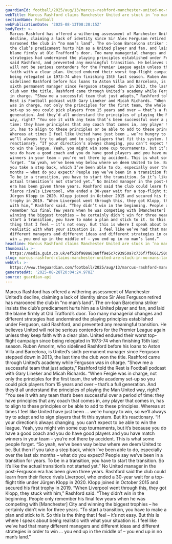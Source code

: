 ```yaml
---
guardianId: football/2025/aug/13/marcus-rashford-manchester-united-no-mans-land-plan
webTitle: Marcus Rashford claims Manchester United are stuck in ‘no man’s land’
sectionName: Football
webPublicationDate: '2025-08-13T08:28:15Z'
bodyText: >-
  Marcus Rashford has offered a withering assessment of Manchester United’s
  decline, claiming a lack of identity since Sir Alex Ferguson retired has
  marooned the club in “no man’s land”. The on-loan Barcelona striker insists
  the club’s predicament hurts him as a United player and fan, and laid the
  blame firmly at Old Trafford’s door. Too many managerial changes and different
  strategies had undermined the playing principles established under Ferguson,
  said Rashford, and prevented any meaningful transition. He believes United
  will not be serious contenders for the Premier League again unless they keep
  faith with a clear plan. United endured their worst top-flight campaign since
  being relegated in 1973-74 when finishing 15th last season. Ruben Amorim, who
  sidelined Rashford before his loans to Aston Villa and Barcelona, is United’s
  sixth permanent manager since Ferguson stepped down in 2013, the last time the
  club won the title. Rashford came through United’s academy while Ferguson was
  in charge. “Show me a successful team that just adapts,” Rashford told the
  Rest is Football podcast with Gary Lineker and Micah Richards. “When Fergie
  was in charge, not only the principles for the first team, the whole academy
  set-up so you could pick players from 15 years and over – that’s a full
  generation. And they’d all understand the principles of playing the Man United
  way, right? “You see it with any team that’s been successful over a period of
  time: they have principles that any coach that comes in, any player that comes
  in, has to align to these principles or be able to add to these principles.
  Whereas at times I feel like United have just been … we’re hungry to win, so
  we’ll always try to adapt and to sign players that fit this system. But it’s
  reactionary. “If your direction’s always changing, you can’t expect to be able
  to win the league. Yeah, you might win some cup tournaments, but it’s because
  you do have a good coach and you do have good players and you have match
  winners in your team – you’re not there by accident. This is what some people
  forget. “So yeah, we’ve been way below where we deem United to be. But then if
  you take a step back, which I’ve been able to do, especially over the last six
  months – what do you expect? People say we’ve been in a transition for years.
  To be in a transition, you have to start the transition. So it’s like the
  actual transition’s not started yet.” No United manager in the post-Ferguson
  era has been given three years. Rashford said the club could learn from their
  fierce rivals Liverpool, who ended a 30-year wait for a top-flight title under
  Jürgen Klopp in 2020. Klopp joined in October 2015 and secured his first
  trophy in 2019. “When Liverpool went through this, they got Klopp, they stuck
  with him,” Rashford said. “They didn’t win in the beginning. People only
  remember his final few years when he was competing with [Manchester] City and
  winning the biggest trophies – he certainly didn’t win for three years. “To
  start a transition, you have to make a plan and stick to it. So this is the
  thing that I feel – it’s not easy. But this is where I speak about being
  realistic with what your situation is. I feel like we’ve had that many
  different managers and different ideas and different strategies in order to
  win … you end up in the middle of – you end up in no man’s land.”
headline: Marcus Rashford claims Manchester United are stuck in ‘no man’s land’
thumbnail: >-
  https://media.guim.co.uk/ef52bf988a83a8ff9e5c7c93950a7c736f7fb661/500_104_3110_2488/500.jpg
slug: marcus-rashford-claims-manchester-united-are-stuck-in-no-mans-land
webUrl: >-
  https://www.theguardian.com/football/2025/aug/13/marcus-rashford-manchester-united-no-mans-land-plan
generatedAt: '2025-08-28T20:04:24.978Z'
source: guardian-api
---
```

Marcus Rashford has offered a withering assessment of Manchester United’s decline, claiming a lack of identity since Sir Alex Ferguson retired has marooned the club in “no man’s land”. The on-loan Barcelona striker insists the club’s predicament hurts him as a United player and fan, and laid the blame firmly at Old Trafford’s door. Too many managerial changes and different strategies had undermined the playing principles established under Ferguson, said Rashford, and prevented any meaningful transition. He believes United will not be serious contenders for the Premier League again unless they keep faith with a clear plan. United endured their worst top-flight campaign since being relegated in 1973-74 when finishing 15th last season. Ruben Amorim, who sidelined Rashford before his loans to Aston Villa and Barcelona, is United’s sixth permanent manager since Ferguson stepped down in 2013, the last time the club won the title. Rashford came through United’s academy while Ferguson was in charge. “Show me a successful team that just adapts,” Rashford told the Rest is Football podcast with Gary Lineker and Micah Richards. “When Fergie was in charge, not only the principles for the first team, the whole academy set-up so you could pick players from 15 years and over – that’s a full generation. And they’d all understand the principles of playing the Man United way, right? “You see it with any team that’s been successful over a period of time: they have principles that any coach that comes in, any player that comes in, has to align to these principles or be able to add to these principles. Whereas at times I feel like United have just been … we’re hungry to win, so we’ll always try to adapt and to sign players that fit this system. But it’s reactionary. “If your direction’s always changing, you can’t expect to be able to win the league. Yeah, you might win some cup tournaments, but it’s because you do have a good coach and you do have good players and you have match winners in your team – you’re not there by accident. This is what some people forget. “So yeah, we’ve been way below where we deem United to be. But then if you take a step back, which I’ve been able to do, especially over the last six months – what do you expect? People say we’ve been in a transition for years. To be in a transition, you have to start the transition. So it’s like the actual transition’s not started yet.” No United manager in the post-Ferguson era has been given three years. Rashford said the club could learn from their fierce rivals Liverpool, who ended a 30-year wait for a top-flight title under Jürgen Klopp in 2020. Klopp joined in October 2015 and secured his first trophy in 2019. “When Liverpool went through this, they got Klopp, they stuck with him,” Rashford said. “They didn’t win in the beginning. People only remember his final few years when he was competing with [Manchester] City and winning the biggest trophies – he certainly didn’t win for three years. “To start a transition, you have to make a plan and stick to it. So this is the thing that I feel – it’s not easy. But this is where I speak about being realistic with what your situation is. I feel like we’ve had that many different managers and different ideas and different strategies in order to win … you end up in the middle of – you end up in no man’s land.”
